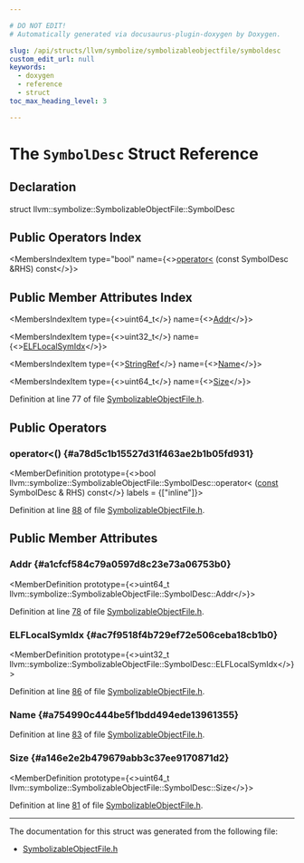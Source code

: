 ```yaml
---

# DO NOT EDIT!
# Automatically generated via docusaurus-plugin-doxygen by Doxygen.

slug: /api/structs/llvm/symbolize/symbolizableobjectfile/symboldesc
custom_edit_url: null
keywords:
  - doxygen
  - reference
  - struct
toc_max_heading_level: 3

---
```





# The `SymbolDesc` Struct Reference

<DoxygenPage pluginConfig={pluginConfig}>



## Declaration

<CodeBlock>struct llvm::symbolize::SymbolizableObjectFile::SymbolDesc</CodeBlock>

## Public Operators Index

<MembersIndex>

<MembersIndexItem
  type="bool"
  name={<><a href="#a78d5c1b15527d31f463ae2b1b05fd931">operator&lt;</a> (const SymbolDesc &amp;RHS) const</>}>
</MembersIndexItem>

</MembersIndex>

## Public Member Attributes Index

<MembersIndex>

<MembersIndexItem
  type={<>uint64&#95;t</>}
  name={<><a href="#a1cfcf584c79a0597d8c23e73a06753b0">Addr</a></>}>
</MembersIndexItem>

<MembersIndexItem
  type={<>uint32&#95;t</>}
  name={<><a href="#ac7f9518f4b729ef72e506ceba18cb1b0">ELFLocalSymIdx</a></>}>
</MembersIndexItem>

<MembersIndexItem
  type={<><a href="/docs/api/classes/llvm/stringref">StringRef</a></>}
  name={<><a href="#a754990c444be5f1bdd494ede13961355">Name</a></>}>
</MembersIndexItem>

<MembersIndexItem
  type={<>uint64&#95;t</>}
  name={<><a href="#a146e2e2b479679abb3c37ee9170871d2">Size</a></>}>
</MembersIndexItem>

</MembersIndex>


Definition at line 77 of file <a href="/docs/api/files/include/include/llvm/include/llvm/debuginfo/include/llvm/debuginfo/symbolize/symbolizableobjectfile-h">SymbolizableObjectFile.h</a>.

<SectionDefinition>

## Public Operators

### operator&lt;() {#a78d5c1b15527d31f463ae2b1b05fd931}

<MemberDefinition
  prototype={<>bool llvm::symbolize::SymbolizableObjectFile::SymbolDesc::operator&lt; (<a href="/docs/api/files/lib/lib/target/lib/target/aarch64/aarch64promoteconstant-cpp/#a90f8350fecae261c25be85d38b451bff">const</a> SymbolDesc &amp; RHS) const</>}
  labels = {["inline"]}>

Definition at line <a href="/docs/api/files/include/include/llvm/include/llvm/debuginfo/include/llvm/debuginfo/symbolize/symbolizableobjectfile-h/#l00088">88</a> of file <a href="/docs/api/files/include/include/llvm/include/llvm/debuginfo/include/llvm/debuginfo/symbolize/symbolizableobjectfile-h">SymbolizableObjectFile.h</a>.
</MemberDefinition>

</SectionDefinition>

<SectionDefinition>

## Public Member Attributes

### Addr {#a1cfcf584c79a0597d8c23e73a06753b0}

<MemberDefinition
  prototype={<>uint64&#95;t llvm::symbolize::SymbolizableObjectFile::SymbolDesc::Addr</>}>

Definition at line <a href="/docs/api/files/include/include/llvm/include/llvm/debuginfo/include/llvm/debuginfo/symbolize/symbolizableobjectfile-h/#l00078">78</a> of file <a href="/docs/api/files/include/include/llvm/include/llvm/debuginfo/include/llvm/debuginfo/symbolize/symbolizableobjectfile-h">SymbolizableObjectFile.h</a>.
</MemberDefinition>

### ELFLocalSymIdx {#ac7f9518f4b729ef72e506ceba18cb1b0}

<MemberDefinition
  prototype={<>uint32&#95;t llvm::symbolize::SymbolizableObjectFile::SymbolDesc::ELFLocalSymIdx</>}>

Definition at line <a href="/docs/api/files/include/include/llvm/include/llvm/debuginfo/include/llvm/debuginfo/symbolize/symbolizableobjectfile-h/#l00086">86</a> of file <a href="/docs/api/files/include/include/llvm/include/llvm/debuginfo/include/llvm/debuginfo/symbolize/symbolizableobjectfile-h">SymbolizableObjectFile.h</a>.
</MemberDefinition>

### Name {#a754990c444be5f1bdd494ede13961355}

<MemberDefinition
  prototype="StringRef llvm::symbolize::SymbolizableObjectFile::SymbolDesc::Name">

Definition at line <a href="/docs/api/files/include/include/llvm/include/llvm/debuginfo/include/llvm/debuginfo/symbolize/symbolizableobjectfile-h/#l00083">83</a> of file <a href="/docs/api/files/include/include/llvm/include/llvm/debuginfo/include/llvm/debuginfo/symbolize/symbolizableobjectfile-h">SymbolizableObjectFile.h</a>.
</MemberDefinition>

### Size {#a146e2e2b479679abb3c37ee9170871d2}

<MemberDefinition
  prototype={<>uint64&#95;t llvm::symbolize::SymbolizableObjectFile::SymbolDesc::Size</>}>

Definition at line <a href="/docs/api/files/include/include/llvm/include/llvm/debuginfo/include/llvm/debuginfo/symbolize/symbolizableobjectfile-h/#l00081">81</a> of file <a href="/docs/api/files/include/include/llvm/include/llvm/debuginfo/include/llvm/debuginfo/symbolize/symbolizableobjectfile-h">SymbolizableObjectFile.h</a>.
</MemberDefinition>

</SectionDefinition>

<hr/>

The documentation for this struct was generated from the following file:

<ul>
<li><a href="/docs/api/files/include/include/llvm/include/llvm/debuginfo/include/llvm/debuginfo/symbolize/symbolizableobjectfile-h">SymbolizableObjectFile.h</a></li>
</ul>

</DoxygenPage>
